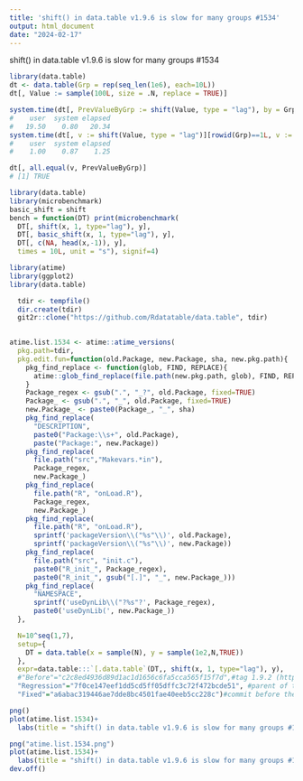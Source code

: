 ```yaml
---
title: 'shift() in data.table v1.9.6 is slow for many groups #1534'
output: html_document
date: "2024-02-17"
---
```


shift() in data.table v1.9.6 is slow for many groups #1534

```r
library(data.table)
dt <- data.table(Grp = rep(seq_len(1e6), each=10L))
dt[, Value := sample(100L, size = .N, replace = TRUE)]

system.time(dt[, PrevValueByGrp := shift(Value, type = "lag"), by = Grp][])
#    user  system elapsed 
#   19.50    0.80   20.34
system.time(dt[, v := shift(Value, type = "lag")][rowid(Grp)==1L, v := NA][])
#    user  system elapsed 
#    1.00    0.87    1.25 

dt[, all.equal(v, PrevValueByGrp)]
# [1] TRUE
```


```r
library(data.table)
library(microbenchmark)
basic_shift = shift
bench = function(DT) print(microbenchmark(
  DT[, shift(x, 1, type="lag"), y],
  DT[, basic_shift(x, 1, type="lag"), y],
  DT[, c(NA, head(x,-1)), y],
  times = 10L, unit = "s"), signif=4)
```


```r


library(atime)
library(ggplot2)
library(data.table)

```

```r
  tdir <- tempfile()
  dir.create(tdir)
  git2r::clone("https://github.com/Rdatatable/data.table", tdir)
  
```


```r

atime.list.1534 <- atime::atime_versions(
  pkg.path=tdir,
  pkg.edit.fun=function(old.Package, new.Package, sha, new.pkg.path){
    pkg_find_replace <- function(glob, FIND, REPLACE){
      atime::glob_find_replace(file.path(new.pkg.path, glob), FIND, REPLACE)
    }
    Package_regex <- gsub(".", "_?", old.Package, fixed=TRUE)
    Package_ <- gsub(".", "_", old.Package, fixed=TRUE)
    new.Package_ <- paste0(Package_, "_", sha)
    pkg_find_replace(
      "DESCRIPTION", 
      paste0("Package:\\s+", old.Package),
      paste("Package:", new.Package))
    pkg_find_replace(
      file.path("src","Makevars.*in"),
      Package_regex,
      new.Package_)
    pkg_find_replace(
      file.path("R", "onLoad.R"),
      Package_regex,
      new.Package_)
    pkg_find_replace(
      file.path("R", "onLoad.R"),
      sprintf('packageVersion\\("%s"\\)', old.Package),
      sprintf('packageVersion\\("%s"\\)', new.Package))
    pkg_find_replace(
      file.path("src", "init.c"),
      paste0("R_init_", Package_regex),
      paste0("R_init_", gsub("[.]", "_", new.Package_)))
    pkg_find_replace(
      "NAMESPACE",
      sprintf('useDynLib\\("?%s"?', Package_regex),
      paste0('useDynLib(', new.Package_))
  },

  N=10^seq(1,7),
  setup={ 
    DT = data.table(x = sample(N), y = sample(1e2,N,TRUE))
  },
  expr=data.table:::`[.data.table`(DT,, shift(x, 1, type="lag"), y),
  #"Before"="c2c8ed4936d89d1ac1d1656c6fa5cca565f15f7d",#tag 1.9.2 (https://github.com/Rdatatable/data.table/tags)https://github.com/Rdatatable/data.table/commit/c2c8ed4936d89d1ac1d1656c6fa5cca565f15f7d
  "Regression"="7f0ce147eef1dd5cd5ff05dffc3c72f472bcde51", #parent of the first commits in the PR that fixes the issue6(https://github.com/Rdatatable/data.table/commit/58135017a985f3cc2c6f0d091c4effaec4442f56)
  "Fixed"="a6abac319446ae7dde8bc4501fae40eeb5cc228c")#commit before the last commit in the PR that fixes the regression(https://github.com/Rdatatable/data.table/pull/5205/commits)
```


```r
png()
plot(atime.list.1534)+
  labs(title = "shift() in data.table v1.9.6 is slow for many groups #1534")

png("atime.list.1534.png")
plot(atime.list.1534)+
  labs(title = "shift() in data.table v1.9.6 is slow for many groups #1534")
dev.off()

```


